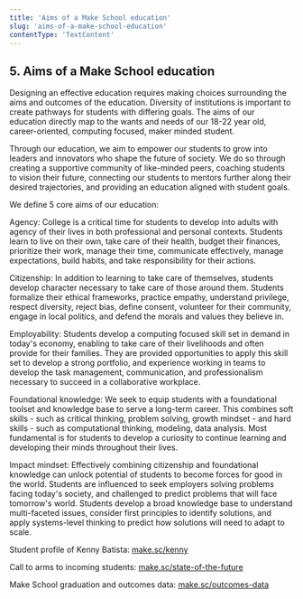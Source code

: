 ```yaml
---
title: 'Aims of a Make School education'
slug: 'aims-of-a-make-school-education'
contentType: 'TextContent'
---
```


## 5. Aims of a Make School education

Designing an effective education requires making choices surrounding the aims and outcomes of the
education. Diversity of institutions is important to create pathways for students with differing
goals. The aims of our education directly map to the wants and needs of our 18-22 year old,
career-oriented, computing focused, maker minded student.

Through our education, we aim to empower our students to grow into leaders and innovators who shape
the future of society. We do so through creating a supportive community of like-minded peers,
coaching students to vision their future, connecting our students to mentors further along their
desired trajectories, and providing an education aligned with student goals.

We define 5 core aims of our education:

Agency: College is a critical time for students to develop into adults with agency of their lives in
both professional and personal contexts. Students learn to live on their own, take care of their
health, budget their finances, prioritize their work, manage their time, communicate effectively,
manage expectations, build habits, and take responsibility for their actions.

Citizenship: In addition to learning to take care of themselves, students develop character
necessary to take care of those around them. Students formalize their ethical frameworks, practice
empathy, understand privilege, respect diversity, reject bias, define consent, volunteer for their
community, engage in local politics, and defend the morals and values they believe in.

Employability: Students develop a computing focused skill set in demand in today's economy, enabling
to take care of their livelihoods and often provide for their families. They are provided
opportunities to apply this skill set to develop a strong portfolio, and experience working in teams
to develop the task management, communication, and professionalism necessary to succeed in a
collaborative workplace.

Foundational knowledge: We seek to equip students with a foundational toolset and knowledge base to
serve a long-term career. This combines soft skills - such as critical thinking, problem solving,
growth mindset - and hard skills - such as computational thinking, modeling, data analysis. Most
fundamental is for students to develop a curiosity to continue learning and developing their minds
throughout their lives.

Impact mindset: Effectively combining citizenship and foundational knowledge can unlock potential of
students to become forces for good in the world. Students are influenced to seek employers solving
problems facing today's society, and challenged to predict problems that will face tomorrow's world.
Students develop a broad knowledge base to understand multi-faceted issues, consider first
principles to identify solutions, and apply systems-level thinking to predict how solutions will
need to adapt to scale.

Student profile of Kenny Batista: [make.sc/kenny](https://make.sc/kenny)

Call to arms to incoming students:
[make.sc/state-of-the-future](https://make.sc/state-of-the-future)

Make School graduation and outcomes data: [make.sc/outcomes-data](https://make.sc/outcomes-data)
